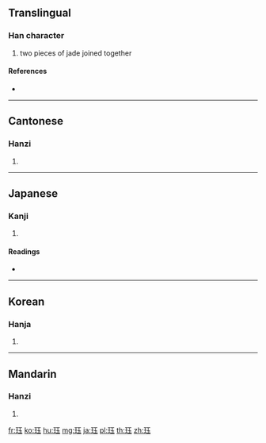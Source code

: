 {{also|玨}}
==Translingual==

===Han character===
{{Han char|rn=96|rad=玉|as=05|sn=9|four=|canj=MGMGI}}

# two pieces of jade joined together

====References====
* {{Han ref|kx=0730.081|dkj=20926|dj=1141.180|hdz=21105.120|uh=73CF|ud=29647}}

----

==Cantonese==

===Hanzi===
{{yue-hanzi|jyut=gok3|y=gok3}}

# {{defn|lang=yue|sort=玉05}}

----

==Japanese==

===Kanji===
{{ja-kanji|grade=|rs=玉05}}

# {{defn|lang=ja|sort=玉05}}

====Readings====
* {{ja-readings|on=[[かく]] (kaku), [[こく]] (koku)|kun=}}

----

==Korean==

===Hanja===
{{ko-hanja|hangeul=[[각]], [[곡]]|eumhun=|rv=gak, gok|mr=kak, kok|y=kak, kok}}

# {{defn|lang=ko|sort=玉05}}

----

==Mandarin==

===Hanzi===
{{cmn-hanzi|pin=[[jué]] ([[jue2]])|wg=chüeh<sup>2</sup>}}

# {{defn|lang=cmn|sort=玉05}}

[[fr:珏]]
[[ko:珏]]
[[hu:珏]]
[[mg:珏]]
[[ja:珏]]
[[pl:珏]]
[[th:珏]]
[[zh:珏]]